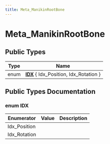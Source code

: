 ```yaml
---
title: Meta_ManikinRootBone
---
```


# Meta_ManikinRootBone

## Public Types

| Type           | Name           |
| -------------- | -------------- |
| enum| **[IDX](#enum-idx)** \{ Idx_Position, Idx_Rotation \} |

## Public Types Documentation

### enum IDX

| Enumerator | Value | Description |
| ---------- | ----- | ----------- |
| Idx_Position | |   |
| Idx_Rotation | |   |
